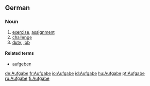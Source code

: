 ==German==
{{wikipedia|lang=de}}

===Noun===
{{de-noun-f|plural=Aufgaben}}

# [[exercise]], [[assignment]]
# [[challenge]]
# [[duty]], [[job]]

====Related terms====
*[[aufgeben]]

[[de:Aufgabe]]
[[fr:Aufgabe]]
[[io:Aufgabe]]
[[id:Aufgabe]]
[[hu:Aufgabe]]
[[pt:Aufgabe]]
[[ru:Aufgabe]]
[[fi:Aufgabe]]